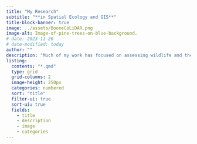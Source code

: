 ```yaml
---
title: "My Research"
subtitle: "**in Spatial Ecology and GIS**"
title-block-banner: true
image: ../assets/BooneCoLiDAR.png
image-alt: Image-of-pine-trees-on-blue-background.
# date: 2023-11-20
# date-modified: today
author: ""
description: "Much of my work has focused on assessing wildlife and their habitats using geospatial tools and techniques. I have been fortunate to have worked across the Midwest and some in the West here in the United States. This research has expanded both my technical skillset and my appreciation for science."
listing:
  contents: "*.qmd"
  type: grid
  grid-columns: 2
  image-height: 250px
  categories: numbered
  sort: "title"
  filter-ui: true  
  sort-ui: true
  fields: 
    - title
    - description
    - image
    - categories
---
```

